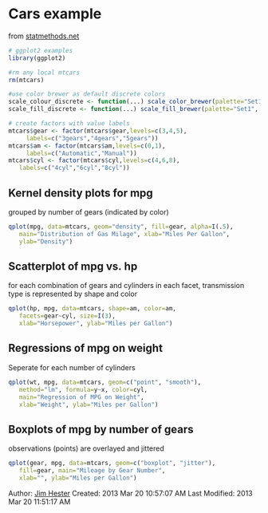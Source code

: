 # Cars example #
from [statmethods.net](http://www.statmethods.net/advgraphs/ggplot2.html)

```r
# ggplot2 examples
library(ggplot2)

#rm any local mtcars
rm(mtcars)

#use color brewer as default discrete colors
scale_colour_discrete <- function(...) scale_color_brewer(palette="Set1", ...)
scale_fill_discrete <- function(...) scale_fill_brewer(palette="Set1", ...)

# create factors with value labels
mtcars$gear <- factor(mtcars$gear,levels=c(3,4,5),
     labels=c("3gears","4gears","5gears"))
mtcars$am <- factor(mtcars$am,levels=c(0,1),
     labels=c("Automatic","Manual"))
mtcars$cyl <- factor(mtcars$cyl,levels=c(4,6,8),
   labels=c("4cyl","6cyl","8cyl"))
```

##  Kernel density plots for mpg ##
grouped by number of gears (indicated by color)
```r
qplot(mpg, data=mtcars, geom="density", fill=gear, alpha=I(.5),
   main="Distribution of Gas Milage", xlab="Miles Per Gallon",
   ylab="Density")
```
## Scatterplot of mpg vs. hp ##
for each combination of gears and cylinders in each facet, transmission type is represented by shape and color
```r
qplot(hp, mpg, data=mtcars, shape=am, color=am,
   facets=gear~cyl, size=I(3),
   xlab="Horsepower", ylab="Miles per Gallon")
```

## Regressions of mpg on weight ##
Seperate for each number of cylinders
```r
qplot(wt, mpg, data=mtcars, geom=c("point", "smooth"),
   method="lm", formula=y~x, color=cyl,
   main="Regression of MPG on Weight",
   xlab="Weight", ylab="Miles per Gallon")
```

## Boxplots of mpg by number of gears ##
observations (points) are overlayed and jittered
```r
qplot(gear, mpg, data=mtcars, geom=c("boxplot", "jitter"),
   fill=gear, main="Mileage by Gear Number",
   xlab="", ylab="Miles per Gallon")
```

Author: [Jim Hester](http://jimhester.com)
Created: 2013 Mar 20 10:57:07 AM
Last Modified: 2013 Mar 20 11:51:17 AM
